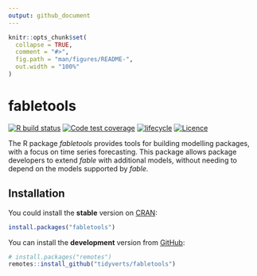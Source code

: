 ```yaml
---
output: github_document
---
```


<!-- README.md is generated from README.Rmd. Please edit that file -->

```r
knitr::opts_chunk$set(
  collapse = TRUE,
  comment = "#>",
  fig.path = "man/figures/README-",
  out.width = "100%"
)
```

# fabletools
[![R build status](https://github.com/tidyverts/fabletools/workflows/R-CMD-check/badge.svg)](https://github.com/tidyverts/fabletools)
[![Code test coverage](https://codecov.io/gh/tidyverts/fabletools/branch/master/graph/badge.svg)](https://codecov.io/gh/tidyverts/fabletools?branch=master)
[![lifecycle](https://img.shields.io/badge/lifecycle-experimental-orange.svg)](https://lifecycle.r-lib.org/articles/stages.html)
[![Licence](https://img.shields.io/badge/licence-GPL--3-blue.svg)](https://www.gnu.org/licenses/gpl-3.0.en.html)

The R package *fabletools* provides tools for building modelling packages, with a focus on time series forecasting. This package allows package developers to extend  *fable* with additional models, without needing to depend on the models supported by *fable*.

## Installation

You could install the **stable** version on [CRAN](https://cran.r-project.org/package=fabletools):

```r
install.packages("fabletools")
```

You can install the **development** version from
[GitHub](https://github.com/tidyverts/fabletools):

```r
# install.packages("remotes")
remotes::install_github("tidyverts/fabletools")
```
